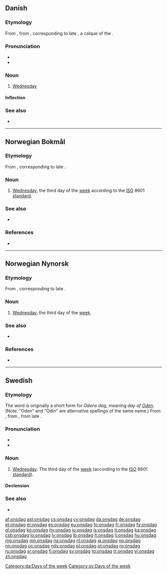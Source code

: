 ==Danish==
{{wikipedia|lang=da}}

===Etymology===
From {{etyl|gmq-oda|da}} {{term|othænsdagh|lang=gmq-oda}}, from {{etyl|non|da}} {{term|óðinsdagr|lang=non}}, corresponding to late {{etyl|gem-pro|da}} {{m|gem-pro|*Wōdanas dagaz}}, a calque of the {{etyl|la|-}} {{term|dies Mercurii||Wednesday|lang=la}}.

===Pronunciation===
* {{IPA|/ɔnsda/|lang=da}}
* {{rhymes|a|lang=da}}

===Noun===
{{da-noun|en|e}}

# [[Wednesday]]

====Inflection====
{{da-noun-infl|en|e}}

===See also===
* {{list:days of the week/da}}

[[Category:da:Days of the week]]

----

==Norwegian Bokmål==
{{wikipedia|lang=no}}

===Etymology===
From {{etyl|non|nb}} {{term|óðinsdagr||Odin's day|lang=non}}, corresponding to late {{etyl|gem-pro|nb}} {{m|gem-pro|*Wōdanas dagaz}}.

===Noun===
{{nb-noun-m1}}

# [[Wednesday]], the third day of the [[week]] according to the [[ISO]] 8601 [[standard]].

===See also===
* {{list:days of the week/nb}}

===References===
* {{R:The Bokmål Dictionary}}

----

==Norwegian Nynorsk==
{{wikipedia|lang=nn}}

===Etymology===
From {{etyl|non|nn}} {{term|óðinsdagr||Odin's day|lang=non}}, corresponding to late {{etyl|gem-pro|nn}} {{m|gem-pro|*Wōdanas dagaz}}.

===Noun===
{{nn-noun-m1}}

# [[Wednesday]], the third day of the [[week]].

===See also===
* {{list:days of the week/nn}}

===References===
* {{R:The Nynorsk Dictionary}}

----

==Swedish==

===Etymology===
The word is originally a short form for ''Odens dag'', meaning ''day of [[w:Odin|Oden]]''. (Note: "Oden" and "Odin" are alternative spellings of the same name.) From {{etyl|gmq-osw|sv}} {{term|lang=gmq-osw|oþinsdagher}}, from {{etyl|non|sv}} {{term|óðinsdagr||Odin's day|lang=non}}, from late {{etyl|gem-pro|sv}} {{m|gem-pro|*Wōdanas dagaz}}.

===Pronunciation===
* {{IPA|/ˈʊnsdɑːɡ/|/ˈʊnsda/|lang=sv}}
* {{audio|Sv-onsdag.ogg|audio|lang=sv}}

===Noun===
{{sv-noun|c}}

# [[Wednesday]]. The third day of the [[week]] (according to the [[ISO]] 8601 [[standard]]).

====Declension====
{{sv-infl-noun-c-ar}}

===See also===
* {{list:days of the week/sv}}

[[Category:sv:Days of the week]]

[[af:onsdag]]
[[ast:onsdag]]
[[cs:onsdag]]
[[cy:onsdag]]
[[da:onsdag]]
[[de:onsdag]]
[[et:onsdag]]
[[el:onsdag]]
[[es:onsdag]]
[[eu:onsdag]]
[[fo:onsdag]]
[[fr:onsdag]]
[[fy:onsdag]]
[[gl:onsdag]]
[[ko:onsdag]]
[[hy:onsdag]]
[[io:onsdag]]
[[is:onsdag]]
[[it:onsdag]]
[[ka:onsdag]]
[[csb:onsdag]]
[[lo:onsdag]]
[[lv:onsdag]]
[[lb:onsdag]]
[[lt:onsdag]]
[[li:onsdag]]
[[hu:onsdag]]
[[mg:onsdag]]
[[mn:onsdag]]
[[na:onsdag]]
[[nl:onsdag]]
[[ja:onsdag]]
[[no:onsdag]]
[[nn:onsdag]]
[[oc:onsdag]]
[[nds:onsdag]]
[[pl:onsdag]]
[[pt:onsdag]]
[[ro:onsdag]]
[[ru:onsdag]]
[[sr:onsdag]]
[[fi:onsdag]]
[[sv:onsdag]]
[[tg:onsdag]]
[[tr:onsdag]]
[[vi:onsdag]]
[[zh:onsdag]]